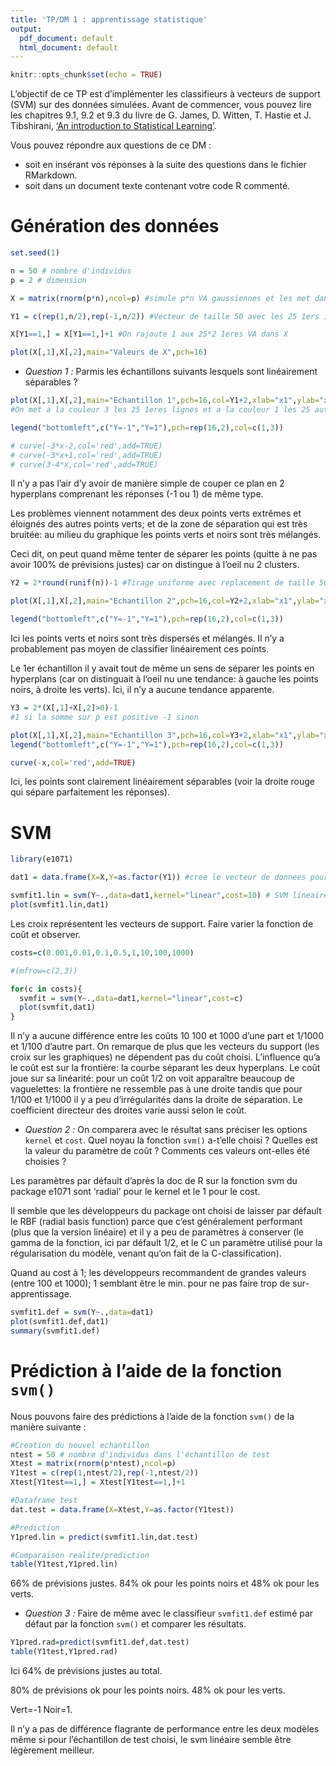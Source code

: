 ---
title: 'TP/DM 1 : apprentissage statistique'
output:
  pdf_document: default
  html_document: default
---

```{r setup, include=FALSE}
knitr::opts_chunk$set(echo = TRUE)
```

L'objectif de ce TP est d'implémenter les classifieurs à vecteurs de support (SVM) sur des données simulées. 
Avant de commencer, vous pouvez lire les chapitres 9.1, 9.2 et 9.3 du livre de G. James, D. Witten, T. Hastie et J. Tibshirani, <a href="https://bu.dauphine.psl.eu/bibliodata.html?record_id=springer_s978-1-4614-7138-7_165009&rtype=book&online=true&action=view_record">'An introduction to Statistical Learning'</a>.

Vous pouvez répondre aux questions de ce DM :

* soit en insérant vos réponses à la suite des questions dans le fichier RMarkdown. 
* soit dans un document texte contenant votre code R commenté.   

# Génération des données 
  


```{r}
set.seed(1) 

n = 50 # nombre d'individus
p = 2 # dimension

X = matrix(rnorm(p*n),ncol=p) #simule p*n VA gaussiennes et les met dans une matrice n,p

Y1 = c(rep(1,n/2),rep(-1,n/2)) #Vecteur de taille 50 avec les 25 1ers index a 1 et les 25 derniers a -1

X[Y1==1,] = X[Y1==1,]+1 #On rajoute 1 aux 25*2 1eres VA dans X

plot(X[,1],X[,2],main="Valeurs de X",pch=16)
```

* *Question 1 :* Parmis les échantillons suivants lesquels sont linéairement séparables ?

```{r}
plot(X[,1],X[,2],main="Echantillon 1",pch=16,col=Y1+2,xlab="x1",ylab="x2")
#On met a la couleur 3 les 25 1eres lignes et a la couleur 1 les 25 autres

legend("bottomleft",c("Y=-1","Y=1"),pch=rep(16,2),col=c(1,3))

# curve(-3*x-2,col='red',add=TRUE)
# curve(-3*x+1,col='red',add=TRUE)
# curve(3-4*x,col='red',add=TRUE)
```

Il n'y a pas l'air d'y avoir de manière simple de couper ce plan en 2 hyperplans comprenant les réponses (-1 ou 1) de même type.

Les problèmes viennent notamment des deux points verts extrêmes et éloignés des autres points verts; et de la zone de séparation qui est très bruitée: au milieu du graphique les points verts et noirs sont très mélangés.

Ceci dit, on peut quand même tenter de séparer les points (quitte à ne pas avoir 100% de prévisions justes) car on distingue à l'oeil nu 2 clusters.

```{r}
Y2 = 2*round(runif(n))-1 #Tirage uniforme avec replacement de taille 50 dans {-1,1}

plot(X[,1],X[,2],main="Echantillon 2",pch=16,col=Y2+2,xlab="x1",ylab="x2") #Les couleurs sont encore une fois 3 et 1 mais cette fois-ci on attribue les couleurs au hasard.

legend("bottomleft",c("Y=-1","Y=1"),pch=rep(16,2),col=c(1,3))
```

Ici les points verts et noirs sont très dispersés et mélangés. Il n'y a probablement pas moyen de classifier linéairement ces points.

Le 1er échantillon il y avait tout de même un sens de séparer les points en hyperplans (car on distinguait à l'oeil nu une tendance: à gauche les points noirs, à droite les verts). Ici, il n'y a aucune tendance apparente.


```{r}
Y3 = 2*(X[,1]+X[,2]>0)-1 
#1 si la somme sur p est positive -1 sinon

plot(X[,1],X[,2],main="Echantillon 3",pch=16,col=Y3+2,xlab="x1",ylab="x2")
legend("bottomleft",c("Y=-1","Y=1"),pch=rep(16,2),col=c(1,3))

curve(-x,col='red',add=TRUE)
```

Ici, les points sont clairement linéairement séparables (voir la droite rouge qui sépare parfaitement les réponses).

# SVM

```{r }
library(e1071)
```


```{r}
dat1 = data.frame(X=X,Y=as.factor(Y1)) #cree le vecteur de donnees pour la modelisation

svmfit1.lin = svm(Y~.,data=dat1,kernel="linear",cost=10) # SVM lineaire (kernel="linear") avec fonction de cout C=10
plot(svmfit1.lin,dat1)
```

Les croix représentent les vecteurs de support. Faire varier la fonction de coût et observer. 
```{r}
costs=c(0.001,0.01,0.1,0.5,1,10,100,1000)

#(mfrow=c(2,3))

for(c in costs){
  svmfit = svm(Y~.,data=dat1,kernel="linear",cost=c) 
  plot(svmfit,dat1)
}
```

Il n'y a aucune différence entre les coûts 10 100 et 1000 d'une part et 1/1000 et 1/100 d'autre part.
On remarque de plus que les vecteurs du support (les croix sur les graphiques) ne dépendent pas du coût choisi.
L'influence qu'a le coût est sur la frontière: la courbe séparant les deux hyperplans. Le coût joue sur sa linéarité: pour un coût 1/2 on voit apparaître beaucoup de vaguelettes: la frontière ne ressemble pas à une droite tandis que pour 1/100 et 1/1000 il y a peu d'irrégularités dans la droite de séparation. Le coefficient directeur des droites varie aussi selon le coût.

* *Question 2 :* On comparera avec le résultat sans préciser les options `kernel` et `cost`. Quel noyau la fonction `svm()` a-t'elle choisi ? Quelles est la valeur du paramètre de coût ? Comments ces valeurs ont-elles été choisies ?  


Les paramètres par défault d'après la doc de R sur la fonction svm du package e1071 sont 'radial' pour le kernel et le 1 pour le cost.

Il semble que les développeurs du package ont choisi de laisser par défault le RBF (radial basis function)  parce que c'est généralement performant (plus que la version linéaire) et il y a peu de paramètres à conserver (le gamma de la fonction, ici par défault 1/2, et le C un paramètre utilisé pour la régularisation du modèle, venant qu'on fait de la C-classification).

Quand au cost à 1; les développeurs recommandent de grandes valeurs (entre 100 et 1000); 1 semblant être le min. pour ne pas faire trop de sur-apprentissage.

```{r}
svmfit1.def = svm(Y~.,data=dat1)
plot(svmfit1.def,dat1)
summary(svmfit1.def)
```

# Prédiction à l'aide de la fonction `svm()`

Nous pouvons faire des prédictions à l'aide de la fonction `svm()` de la manière suivante :

```{r}
#Creation du nouvel echantillon
ntest = 50 # nombre d'individus dans l'échantillon de test
Xtest = matrix(rnorm(p*ntest),ncol=p)
Y1test = c(rep(1,ntest/2),rep(-1,ntest/2))
Xtest[Y1test==1,] = Xtest[Y1test==1,]+1

#Dataframe test
dat.test = data.frame(X=Xtest,Y=as.factor(Y1test))

#Prediction
Y1pred.lin = predict(svmfit1.lin,dat.test)

#Comparaison realite/prediction
table(Y1test,Y1pred.lin)
```
66% de prévisions justes. 84% ok pour les points noirs et 48% ok pour les verts.

* *Question 3 :* Faire de même avec le classifieur `svmfit1.def` estimé par défaut par la fonction `svm()` et comparer les résultats. 

```{r}
Y1pred.rad=predict(svmfit1.def,dat.test)
table(Y1test,Y1pred.rad)
```
Ici 64% de prévisions justes au total. 

80% de prévisions ok pour les points noirs. 48% ok pour les verts.

Vert=-1 Noir=1.

Il n'y a pas de différence flagrante de performance entre les deux modèles même si pour l'échantillon de test choisi, le svm linéaire semble être légèrement meilleur.

